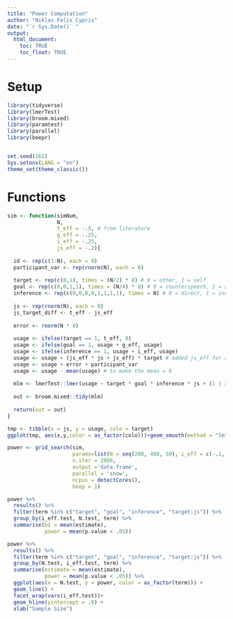 ```yaml
---
title: "Power Computation"
author: "Niklas Felix Cypris"
date: "`r Sys.Date()` "
output:
  html_document:
    toc: TRUE
    toc_float: TRUE
---
```


# Setup

```r
library(tidyverse)
library(lmerTest)
library(broom.mixed)
library(paramtest)
library(parallel)
library(beepr)


set.seed(161)
Sys.setenv(LANG = "en")
theme_set(theme_classic())
```

# Functions

```r
sim <- function(simNum, 
                N, 
                t_eff = -.5, # from literature
                g_eff = -.25,
                i_eff = -.25,
                js_eff = -.2){
  
  id <- rep(c(1:N), each = 8)
  participant_var <- rep(rnorm(N), each = 8)
  
  target <- rep(c(0,1), times = (N/2) * 8) # 0 = other, 1 = self
  goal <- rep(c(0,0,1,1), times = (N/4) * 8) # 0 = counterspeech, 1 = advertisement
  inference <- rep(c(0,0,0,0,1,1,1,1), times = N) # 0 = direct, 1 = indirect
  
  js <- rep(rnorm(N), each = 8)
  js_target_diff <- t_eff - js_eff
  
  error <- rnorm(N * 8)
  
  usage <- ifelse(target == 1, t_eff, 0)
  usage <- ifelse(goal == 1, usage + g_eff, usage)
  usage <- ifelse(inference == 1, usage + i_eff, usage)
  usage <- usage + (js_eff * js + js_eff) * target # added js_eff for rough approximation of effect
  usage <- usage + error + participant_var
  usage <- usage - mean(usage) # to make the mean = 0
  
  mlm <- lmerTest::lmer(usage ~ target * goal * inference * js + (1 | id))
  
  out <- broom.mixed::tidy(mlm)
  
  return(out = out)
}

```

```r
tmp <- tibble(x = js, y = usage, colo = target)
ggplot(tmp, aes(x,y,color = as_factor(colo)))+geom_smooth(method = "lm")
```


```r
power <- grid_search(sim, 
                     params=list(N = seq(200, 400, 50), i_eff = c(-.1, -.2)),
                     n.iter = 2000,
                     output ='data.frame',
                     parallel = 'snow',
                     ncpus = detectCores(),
                     beep = 1)
```

```r
power %>% 
  results() %>% 
  filter(term %in% c("target", "goal", "inference", "target:js")) %>% 
  group_by(i_eff.test, N.test, term) %>% 
  summarise(b1 = mean(estimate),
            power = mean(p.value < .05))
```

```r
power %>% 
  results() %>% 
  filter(term %in% c("target", "goal", "inference", "target:js")) %>% 
  group_by(N.test, i_eff.test, term) %>% 
  summarise(estimate = mean(estimate),
            power = mean(p.value < .05)) %>% 
  ggplot(aes(x = N.test, y = power, color = as_factor(term))) +
  geom_line() +
  facet_wrap(vars(i_eff.test))+
  geom_hline(yintercept = .9) +
  xlab("Sample Size")
```


